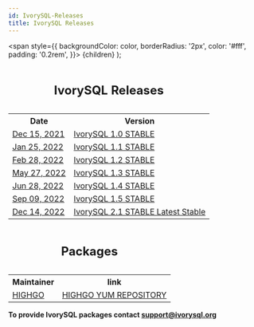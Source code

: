 ```yaml
---
id: IvorySQL-Releases
title: IvorySQL Releases
---
```


  <span
    style={{
      backgroundColor: color,
      borderRadius: '2px',
      color: '#fff',
      padding: '0.2rem',
    }}>
    {children}
  </span>
);


<table>
<caption><h2>IvorySQL Releases</h2></caption>
  <tr>
    <th>Date</th>
    <th>Version</th>
  </tr>
  <tr>
    <td>
        <a href="/ivorysql-v1-0-release-page">Dec 15, 2021</a>
    </td>
    <td>
        <a href="/ivorysql-v1-0-release-page">IvorySQL 1.0 STABLE</a>
    </td>
  </tr>
  <tr>
    <td>
        <a href="/ivorysql-v1-1-release-page">Jan 25, 2022</a>
    </td>
    <td>
        <a href="/ivorysql-v1-1-release-page">IvorySQL 1.1 STABLE</a>
    </td>
  </tr>
  <tr>
    <td>
        <a href="/ivorysql-v1-2-release-page">Feb 28, 2022</a>
    </td>
    <td>
        <a href="/ivorysql-v1-2-release-page">IvorySQL 1.2 STABLE</a>
    </td>
  </tr>
  <tr>
    <td>
        <a href="/ivorysql-v1-3-release-page">May 27, 2022</a>
    </td>
    <td>
        <a href="/ivorysql-v1-3-release-page">IvorySQL 1.3 STABLE</a>
    </td>
  </tr>
  <tr>
    <td>
        <a href="/ivorysql-v1-4-release-page">Jun 28, 2022</a>
    </td>
    <td>
        <a href="/ivorysql-v1-4-release-page">IvorySQL 1.4 STABLE</a>
    </td>
  </tr>
  <tr>
    <td>
        <a href="/ivorysql-v1-5-release-page">Sep 09, 2022</a>
    </td>
    <td>
        <a href="/ivorysql-v1-5-release-page">IvorySQL 1.5 STABLE</a>
    </td>
  </tr>
  <tr>
    <td>
        <a href="/ivorysql-v2-1-release-page">Dec 14, 2022</a>
    </td>
    <td>
        <a href="/ivorysql-v2-1-release-page">IvorySQL 2.1 STABLE <Highlight color="#1ca3ec">Latest Stable</Highlight></a>
    </td>
  </tr>

</table>



<table>
<caption><h2>Packages</h2></caption>
  <tr>
    <th>Maintainer</th>
    <th>link</th>
  </tr>
  <tr>
    <td>
        <a href="http://www.highgo.ca">HIGHGO</a>
    </td>
    <td>
        <a href="https://yum.highgo.ca/ivorysql.html">HIGHGO YUM REPOSITORY</a>
    </td>
  </tr>
</table>



**<Highlight color="#25c2a0">To provide IvorySQL packages contact support@ivorysql.org</Highlight>**
